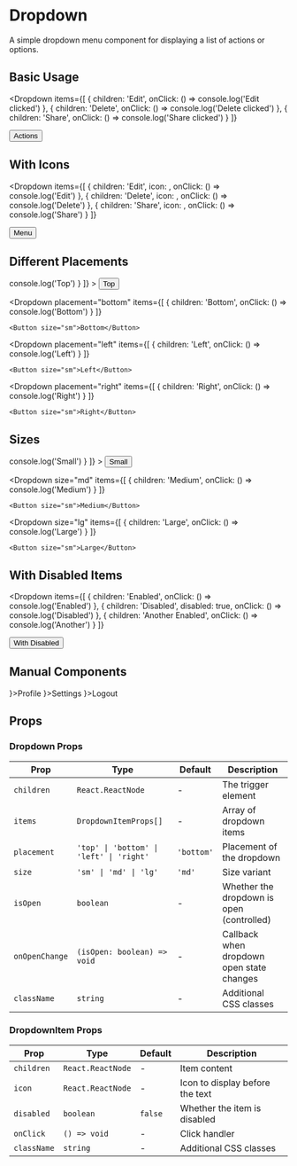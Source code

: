 # Dropdown

A simple dropdown menu component for displaying a list of actions or options.

## Basic Usage

<Dropdown 
  items={[
    { children: 'Edit', onClick: () => console.log('Edit clicked') },
    { children: 'Delete', onClick: () => console.log('Delete clicked') },
    { children: 'Share', onClick: () => console.log('Share clicked') }
  ]}
>
  <Button>Actions</Button>
</Dropdown>

## With Icons

<Dropdown 
  items={[
    { children: 'Edit', icon: <Icon name="settings" size="sm" />, onClick: () => console.log('Edit') },
    { children: 'Delete', icon: <Icon name="close" size="sm" />, onClick: () => console.log('Delete') },
    { children: 'Share', icon: <Icon name="heart" size="sm" />, onClick: () => console.log('Share') }
  ]}
>
  <Button variant="outline">Menu</Button>
</Dropdown>

## Different Placements

<div className="flex gap-4">
  <Dropdown 
    placement="top"
    items={[
      { children: 'Top', onClick: () => console.log('Top') }
    ]}
  >
    <Button size="sm">Top</Button>
  </Dropdown>
  
  <Dropdown 
    placement="bottom"
    items={[
      { children: 'Bottom', onClick: () => console.log('Bottom') }
    ]}
  >
    <Button size="sm">Bottom</Button>
  </Dropdown>
  
  <Dropdown 
    placement="left"
    items={[
      { children: 'Left', onClick: () => console.log('Left') }
    ]}
  >
    <Button size="sm">Left</Button>
  </Dropdown>
  
  <Dropdown 
    placement="right"
    items={[
      { children: 'Right', onClick: () => console.log('Right') }
    ]}
  >
    <Button size="sm">Right</Button>
  </Dropdown>
</div>

## Sizes

<div className="flex gap-4">
  <Dropdown 
    size="sm"
    items={[
      { children: 'Small', onClick: () => console.log('Small') }
    ]}
  >
    <Button size="sm">Small</Button>
  </Dropdown>
  
  <Dropdown 
    size="md"
    items={[
      { children: 'Medium', onClick: () => console.log('Medium') }
    ]}
  >
    <Button size="sm">Medium</Button>
  </Dropdown>
  
  <Dropdown 
    size="lg"
    items={[
      { children: 'Large', onClick: () => console.log('Large') }
    ]}
  >
    <Button size="sm">Large</Button>
  </Dropdown>
</div>

## With Disabled Items

<Dropdown 
  items={[
    { children: 'Enabled', onClick: () => console.log('Enabled') },
    { children: 'Disabled', disabled: true, onClick: () => console.log('Disabled') },
    { children: 'Another Enabled', onClick: () => console.log('Another') }
  ]}
>
  <Button variant="secondary">With Disabled</Button>
</Dropdown>

## Manual Components

<DropdownMenu placement="bottom" size="md">
  <DropdownItem icon={<Icon name="user" size="sm" />}>Profile</DropdownItem>
  <DropdownItem icon={<Icon name="settings" size="sm" />}>Settings</DropdownItem>
  <DropdownDivider />
  <DropdownItem icon={<Icon name="close" size="sm" />}>Logout</DropdownItem>
</DropdownMenu>

## Props

### Dropdown Props

| Prop | Type | Default | Description |
|------|------|---------|-------------|
| `children` | `React.ReactNode` | - | The trigger element |
| `items` | `DropdownItemProps[]` | - | Array of dropdown items |
| `placement` | `'top' \| 'bottom' \| 'left' \| 'right'` | `'bottom'` | Placement of the dropdown |
| `size` | `'sm' \| 'md' \| 'lg'` | `'md'` | Size variant |
| `isOpen` | `boolean` | - | Whether the dropdown is open (controlled) |
| `onOpenChange` | `(isOpen: boolean) => void` | - | Callback when dropdown open state changes |
| `className` | `string` | - | Additional CSS classes |

### DropdownItem Props

| Prop | Type | Default | Description |
|------|------|---------|-------------|
| `children` | `React.ReactNode` | - | Item content |
| `icon` | `React.ReactNode` | - | Icon to display before the text |
| `disabled` | `boolean` | `false` | Whether the item is disabled |
| `onClick` | `() => void` | - | Click handler |
| `className` | `string` | - | Additional CSS classes |
